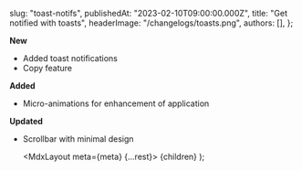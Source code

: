 
  slug: "toast-notifs",
  publishedAt: "2023-02-10T09:00:00.000Z",
  title: "Get notified with toasts",
  headerImage: "/changelogs/toasts.png",
  authors: [],
};

**New**

- Added toast notifications
- Copy feature

**Added**

- Micro-animations for enhancement of application

**Updated**

- Scrollbar with minimal design

  <MdxLayout meta={meta} {...rest}>
    {children}
  </MdxLayout>
);
